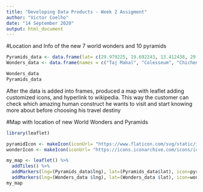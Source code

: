 ---
title: "Developing Data Products - Week 2 Assigment"
author: "Victor Coelho"
date: "14 September 2020"
output: html_document
---
#Location and Info of the new 7 world wonders and 10 pyramids
```{r data, echo=FALSE}
Pyramids_data <- data.frame(lat= c(29.979225, 19.692243, 13.412438, 29.850044, 20.684281, 41.876489, 17.045449, 32.009036, 10.782783, 29.4823), lng =c(31.134213, -98.843514, 103.866996, 31.216679, -88.567779, 12.480898, -96.767493, 48.521558, 79.131846, 31.1229), link = c("<a href='https://en.wikipedia.org/wiki/Giza_pyramid_complex/'> Pyramid of Giza </a>","<a href='https://en.wikipedia.org/wiki/Pyramid_of_the_Sun/'> Pyramid of The Sun</a>","<a href='https://en.wikipedia.org/wiki/Angkor_Wat/'> Angkor Wat</a>", "<a href='https://en.wikipedia.org/wiki/Saqqara/'> Saqqara</a>", "<a href='https://en.wikipedia.org/wiki/Chichen_Itza/'> Chichen Itza</a>", "<a href ='https://en.wikipedia.org/wiki/Pyramid_of_Cestius/'> Pyramid of Cestius</a>", "<a href='https://en.wikipedia.org/wiki/Monte_Alb%C3%A1n/'> Monte Alban</a>", "<a href='https://en.wikipedia.org/wiki/Chogha_Zanbil/'> Chogha_zanbil</a>", "<a href='https://en.wikipedia.org/wiki/Brihadisvara_Temple,_Thanjavur/' Brihadisvara Temle</a>", "<a href='https://en.wikipedia.org/wiki/Dahshur/'> ahsur</a>"), names = c("Giza","Teotihuacan","Angkor Wat","Saqqara", "Chichen Itza", "Cestius", "Monte Alban", "Tchongha zanbil", "Brihadisvara", "Dahshur"))
Wonders_data <- data.frame(names = c("Taj Mahal", "Colesseum", "Chichen Itza", "Machu Pichu", "Christ The Redemeer", "Petra", "Great Wall of China"), lat=c(27.175164, 41.890194, 20.684281, -13.163144, -22.951923, 30.328451, 40.431900), lng=c(78.042153, 12.492220, -88.567779, -72.544961, -43.210489, 35.444360, 116.570375), link=c("<a href='https://en.wikipedia.org/wiki/Taj_Mahal/'> Taj Mahal </a>","<a href='https://en.wikipedia.org/wiki/Colosseum/'> Colosseum </a>","<a href='https://en.wikipedia.org/wiki/Chichen_Itza/'> Chichen_Itza </a>","<a href='https://en.wikipedia.org/wiki/Machu_Picchu/'> Machu Pichu </a>","<a href='https://en.wikipedia.org/wiki/Christ_the_Redeemer_(statue)/'> Christ The Redeemer</a","<a href='https://en.wikipedia.org/wiki/Petra/'> Petra </a>","<a href='https://en.wikipedia.org/wiki/Great_Wall_of_China/'> Great Wall of China </a>"))

Wonders_data
Pyramids_data

```
After the data is added into frames, produced a map with leaflet adding customized icons, and hyperlink to wikipedia. This way the customer can check which amazing human construct he wants to visit and start knowing more about before choosing his travel destiny

#Map with location of new World Wonders and Pyramids
```{r setup, include=TRUE}

library(leaflet)

pyramidIcon <- makeIcon(iconUrl= "https://www.flaticon.com/svg/static/icons/svg/254/254211.svg", iconWidth = 31, iconHeight = 31)
wonderIcon <- makeIcon(iconUrl= "https://icons.iconarchive.com/icons/icons8/windows-8/256/City-Statue-icon.png", iconWidth = 31, iconHeight=31)

my_map <- leaflet() %>%
  addTiles() %>%
  addMarkers(lng=(Pyramids_data$lng), lat=(Pyramids_data$lat), icon=pyramidIcon, popup=Pyramids_data$link) %>%
  addMarkers(lng=(Wonders_data $lng), lat=(Wonders_data $lat), icon=wonderIcon, popup =Wonders_data$link)
my_map
```


